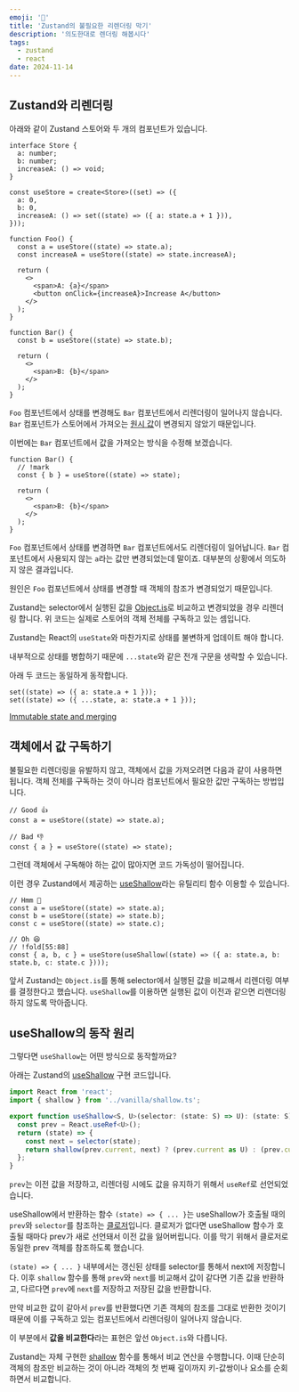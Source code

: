 ```yaml
---
emoji: '🚫'
title: 'Zustand의 불필요한 리렌더링 막기'
description: '의도한대로 렌더링 해봅시다'
tags:
  - zustand
  - react
date: 2024-11-14
---
```


## Zustand와 리렌더링

아래와 같이 Zustand 스토어와 두 개의 컴포넌트가 있습니다.

```tsx
interface Store {
  a: number;
  b: number;
  increaseA: () => void;
}

const useStore = create<Store>((set) => ({
  a: 0,
  b: 0,
  increaseA: () => set((state) => ({ a: state.a + 1 })),
}));
```

```tsx
function Foo() {
  const a = useStore((state) => state.a);
  const increaseA = useStore((state) => state.increaseA);

  return (
    <>
      <span>A: {a}</span>
      <button onClick={increaseA}>Increase A</button>
    </>
  );
}

function Bar() {
  const b = useStore((state) => state.b);

  return (
    <>
      <span>B: {b}</span>
    </>
  );
}
```

`Foo` 컴포넌트에서 상태를 변경해도 `Bar` 컴포넌트에서 리렌더링이 일어나지 않습니다. `Bar` 컴포넌트가 스토어에서 가져오는 [원시 값](https://developer.mozilla.org/ko/docs/Glossary/Primitive)이 변경되지 않았기 때문입니다.

이번에는 `Bar` 컴포넌트에서 값을 가져오는 방식을 수정해 보겠습니다.

```tsx
function Bar() {
  // !mark
  const { b } = useStore((state) => state);

  return (
    <>
      <span>B: {b}</span>
    </>
  );
}
```

`Foo` 컴포넌트에서 상태를 변경하면 `Bar` 컴포넌트에서도 리렌더링이 일어납니다. `Bar` 컴포넌트에서 사용되지 않는 `a`라는 값만 변경되었는데 말이죠. 대부분의 상황에서 의도하지 않은 결과입니다.

원인은 `Foo` 컴포넌트에서 상태를 변경할 때 객체의 참조가 변경되었기 때문입니다.

Zustand는 selector에서 실행된 값을 [Object.is](https://developer.mozilla.org/en-US/docs/Web/JavaScript/Reference/Global_Objects/Object/is?retiredLocale=it)로 비교하고 변경되었을 경우 리렌더링 합니다. 위 코드는 실제로 스토어의 객체 전체를 구독하고 있는 셈입니다.

<Callout>

Zustand는 React의 `useState`와 마찬가지로 상태를 불변하게 업데이트 해야 합니다.

내부적으로 상태를 병합하기 때문에 `...state`와 같은 전개 구문을 생략할 수 있습니다.

아래 두 코드는 동일하게 동작합니다.

```tsx
set((state) => ({ a: state.a + 1 }));
set((state) => ({ ...state, a: state.a + 1 }));
```

[Immutable state and merging](https://zustand.docs.pmnd.rs/guides/immutable-state-and-merging)

</Callout>

## 객체에서 값 구독하기

불필요한 리렌더링을 유발하지 않고, 객체에서 값을 가져오려면 다음과 같이 사용하면 됩니다. 객체 전체를 구독하는 것이 아니라 컴포넌트에서 필요한 값만 구독하는 방법입니다.

```tsx
// Good 👍
const a = useStore((state) => state.a);

// Bad 👎
const { a } = useStore((state) => state);
```

그런데 객체에서 구독해야 하는 값이 많아지면 코드 가독성이 떨어집니다.

이런 경우 Zustand에서 제공하는 [useShallow](https://zustand.docs.pmnd.rs/guides/prevent-rerenders-with-use-shallow)라는 유틸리티 함수 이용할 수 있습니다.

```tsx
// Hmm 🤔
const a = useStore((state) => state.a);
const b = useStore((state) => state.b);
const c = useStore((state) => state.c);

// Oh 😆
// !fold[55:88]
const { a, b, c } = useStore(useShallow((state) => ({ a: state.a, b: state.b, c: state.c })));
```

앞서 Zustand는 `Object.is`를 통해 selector에서 실행된 값을 비교해서 리렌더링 여부를 결정한다고 했습니다. `useShallow`를 이용하면 실행된 값이 이전과 같으면 리렌더링하지 않도록 막아줍니다.

## useShallow의 동작 원리

그렇다면 `useShallow`는 어떤 방식으로 동작할까요?

아래는 Zustand의 [useShallow](https://github.com/pmndrs/zustand/blob/main/src/react/shallow.ts) 구현 코드입니다.

```ts react/shallow.ts
import React from 'react';
import { shallow } from '../vanilla/shallow.ts';

export function useShallow<S, U>(selector: (state: S) => U): (state: S) => U {
  const prev = React.useRef<U>();
  return (state) => {
    const next = selector(state);
    return shallow(prev.current, next) ? (prev.current as U) : (prev.current = next);
  };
}
```

`prev`는 이전 값을 저장하고, 리렌더링 시에도 값을 유지하기 위해서 `useRef`로 선언되었습니다.

useShallow에서 반환하는 함수 `(state) => { ... }`는 useShallow가 호출될 때의 `prev`와 `selector`를 참조하는 [클로저](https://developer.mozilla.org/ko/docs/Web/JavaScript/Closures)입니다. 클로저가 없다면 useShallow 함수가 호출될 때마다 prev가 새로 선언돼서 이전 값을 잃어버립니다. 이를 막기 위해서 클로저로 동일한 prev 객체를 참조하도록 했습니다.

`(state) => { ... }` 내부에서는 갱신된 상태를 selector를 통해서 next에 저장합니다. 이후 `shallow` 함수를 통해 `prev`와 `next`를 비교해서 값이 같다면 기존 값을 반환하고, 다르다면 `prev`에 `next`를 저장하고 저장된 값을 반환합니다.

만약 비교한 값이 같아서 `prev`를 반환했다면 기존 객체의 참조를 그대로 반환한 것이기 때문에 이를 구독하고 있는 컴포넌트에서 리렌더링이 일어나지 않습니다.

<Callout>

이 부분에서 **값을 비교한다**라는 표현은 앞선 `Object.is`와 다릅니다.

Zustand는 자체 구현한 [shallow](https://github.com/pmndrs/zustand/blob/main/src/vanilla/shallow.ts) 함수를 통해서 비교 연산을 수행합니다. 이때 단순히 객체의 참조만 비교하는 것이 아니라 객체의 첫 번째 깊이까지 키-값쌍이나 요소를 순회하면서 비교합니다.

</Callout>
